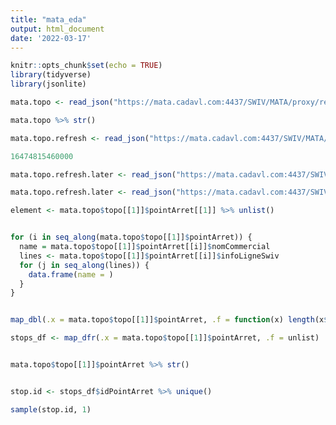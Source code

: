 ```yaml
---
title: "mata_eda"
output: html_document
date: '2022-03-17'
---
```


```r
knitr::opts_chunk$set(echo = TRUE)
library(tidyverse)
library(jsonlite)
```

```r
mata.topo <- read_json("https://mata.cadavl.com:4437/SWIV/MATA/proxy/restWS/topo/")
```

```r
mata.topo %>% str()
```
```r
mata.topo.refresh <- read_json("https://mata.cadavl.com:4437/SWIV/MATA/proxy/restWS/topo/refresh?_tmp=1647480334425")

16474815460000

mata.topo.refresh.later <- read_json("https://mata.cadavl.com:4437/SWIV/MATA/proxy/restWS/topo/refresh?_tmp=1647394829000")

mata.topo.refresh.later <- read_json("https://mata.cadavl.com:4437/SWIV/MATA/proxy/restWS/topo/refresh?_tmp=16474815460000")
```

```r

element <- mata.topo$topo[[1]]$pointArret[[1]] %>% unlist()


for (i in seq_along(mata.topo$topo[[1]]$pointArret)) {
  name = mata.topo$topo[[1]]$pointArret[[i]]$nomCommercial
  lines <- mata.topo$topo[[1]]$pointArret[[i]]$infoLigneSwiv
  for (j in seq_along(lines)) {
    data.frame(name = )
  }
}


map_dbl(.x = mata.topo$topo[[1]]$pointArret, .f = function(x) length(x$infoLigneSwiv))

stops_df <- map_dfr(.x = mata.topo$topo[[1]]$pointArret, .f = unlist)


mata.topo$topo[[1]]$pointArret %>% str()


stop.id <- stops_df$idPointArret %>% unique()

sample(stop.id, 1)
```


